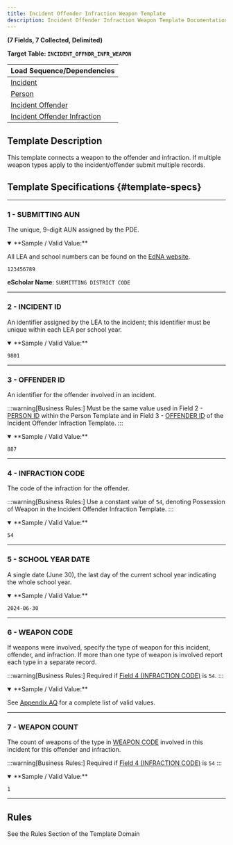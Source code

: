 ```yaml
---
title: Incident Offender Infraction Weapon Template
description: Incident Offender Infraction Weapon Template Documentation
---
```


**(7 Fields, 7 Collected, Delimited)**

**Target Table: `INCIDENT_OFFNDR_INFR_WEAPON`**

| **Load Sequence/Dependencies** |
|--------------------------------|
| [Incident](docs/templates/discipline/incident.mdx) |
| [Person](docs/templates/discipline/person.mdx) |
| [Incident Offender](docs/templates/discipline/incident-offender.mdx)             |
| [Incident Offender Infraction](docs/templates/discipline/incident-offender-infraction.mdx)   |

## Template Description
This template connects a weapon to the offender and infraction. If multiple weapon types apply to the incident/offender submit multiple records.

## Template Specifications {#template-specs}

---
### 1 - SUBMITTING AUN
<p><Badge color="required" /> <Badge color="key" /> <Badge length={9} /></p>

The unique, 9-digit AUN assigned by the PDE.

<details open>
<summary>**Sample / Valid Value:**</summary>

All LEA and school numbers can be found on the [EdNA website](http://www.edna.pa.gov/Screens/wfHome.aspx).  

`123456789`
</details>

**eScholar Name**: `SUBMITTING DISTRICT CODE`

---
### 2 - INCIDENT ID
<p><Badge color="required" /> <Badge color="key" /> <Badge length={30} /></p>

An identifier assigned by the LEA to the incident; this identifier must be unique within each LEA per school year.

<details open>
<summary>**Sample / Valid Value:**</summary>

`9801`
</details>

---
### 3 - OFFENDER ID
<p><Badge color="required" /> <Badge color="key" /> <Badge length={20} /></p>

An identifier for the offender involved in an incident.

:::warning[Business Rules:]
Must be the same value used in Field 2 - [PERSON ID](docs/templates/discipline/person.mdx#2---person-id) within the Person Template and in Field 3 - [OFFENDER ID](docs/templates/discipline/incident-offender-infraction.mdx#3---offender-id) of the Incident Offender Infraction Template.
:::

<details open>
<summary>**Sample / Valid Value:**</summary>

`887`
</details>

---
### 4 - INFRACTION CODE
<p><Badge color="required" /> <Badge color="key" /> <Badge length={2} /></p>

The code of the infraction for the offender.

:::warning[Business Rules:]
Use a constant value of `54`, denoting Possession of Weapon in the Incident Offender Infraction Template.
:::

<details open>
<summary>**Sample / Valid Value:**</summary>

`54`
</details>

---
### 5 - SCHOOL YEAR DATE
<p><Badge color="required" /> <Badge color="key" /> <Badge length={10} /></p>

A single date (June 30), the last day of the current school year indicating the whole school year.

<details open>
<summary>**Sample / Valid Value:**</summary>

`2024-06-30`
</details>

---
### 6 - WEAPON CODE
<p><Badge color="required" /> <Badge color="key" /> <Badge length={20} /></p>

If weapons were involved, specify the type of weapon for this incident, offender, and infraction. If more than one type of weapon is involved report each type in a separate record.

:::warning[Business Rules:]
Required if [Field 4 (INFRACTION CODE)](#4---infraction-code) is `54`.
:::

<details open>
<summary>**Sample / Valid Value:**</summary>

See [Appendix AQ](docs/appendix/appendix-AQ.mdx) for a complete list of valid values.
</details>

---
### 7 - WEAPON COUNT
<p><Badge color="required" /> <Badge color="updateable" /> <Badge length={4} /></p>

The count of weapons of the type in [WEAPON CODE](#6---weapon-code) involved in this incident for this offender and infraction.

:::warning[Business Rules:]
Required if [Field 4 (INFRACTION CODE)](#4---infraction-code) is `54`
:::

<details open>
<summary>**Sample / Valid Value:**</summary>

`1`
</details>

---
## Rules
See the Rules Section of the Template Domain